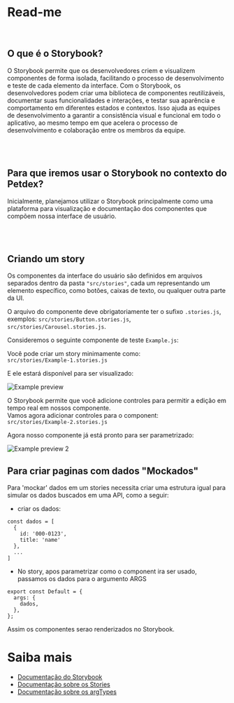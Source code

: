 

<Meta title="Read-me" />

# Read-me

<br />

## O que é o Storybook?

O Storybook permite que os desenvolvedores criem e visualizem componentes de forma isolada,
facilitando o processo de desenvolvimento e teste de cada elemento da interface. Com o Storybook,
os desenvolvedores podem criar uma biblioteca de componentes reutilizáveis, documentar suas
funcionalidades e interações, e testar sua aparência e comportamento em diferentes estados e
contextos. Isso ajuda as equipes de desenvolvimento a garantir a consistência visual e funcional
em todo o aplicativo, ao mesmo tempo em que acelera o processo de desenvolvimento e colaboração
entre os membros da equipe.

<br />
<br />

## Para que iremos usar o Storybook no contexto do Petdex?

Inicialmente, planejamos utilizar o Storybook principalmente como uma plataforma para visualização
e documentação dos componentes que compõem nossa interface de usuário.

<br />
<br />

## Criando um story

Os componentes da interface do usuário são definidos em arquivos separados dentro da pasta <code>"src/stories"</code>,
cada um representando um elemento específico, como botões, caixas de texto, ou qualquer outra parte da UI.

O arquivo do componente deve obrigatoriamente ter o sufixo <code>.stories.js</code>,
exemplos: <code>src/stories/Button.stories.js</code>, <code>src/stories/Carousel.stories.js</code>.

Consideremos o seguinte componente de teste <code>Example.js</code>:

<Source code={ExampleRaw} />

Você pode criar um story minimamente como: <br /> <code>src/stories/Example-1.stories.js</code>

<Source code={ExampleStoryRaw} />

E ele estará disponível para ser visualizado:

<img src={Example1PNG} alt="Example preview" />

O Storybook permite que você adicione controles para permitir a edição em tempo real em nossos
componente. <br/> Vamos agora adicionar controles para o component: <br /> <code>src/stories/Example-2.stories.js</code>

<Source code={ExampleStory2Raw} />

Agora nosso componente já está pronto para ser parametrizado:

<img src={Example2PNG} alt="Example preview 2" />

## Para criar paginas com dados "Mockados"

Para 'mockar' dados em um stories necessita criar uma estrutura
igual para simular os dados buscados em uma API, como a seguir:

- criar os dados:

```
const dados = [
  {
    id: '000-0123',
    title: 'name'
  },
  ...
]
```

- No story, apos parametrizar como o component ira ser usado, passamos os dados
  para o argumento ARGS

```
export const Default = {
  args: {
    dados,
  },
};
```

Assim os componentes serao renderizados no Storybook.

# Saiba mais

- [Documentação do Storybook](https://storybook.js.org)
- [Documentação sobre os Stories](https://storybook.js.org/docs/get-started/whats-a-story)
- [Documentação sobre os argTypes](https://storybook.js.org/docs/api/arg-types)
